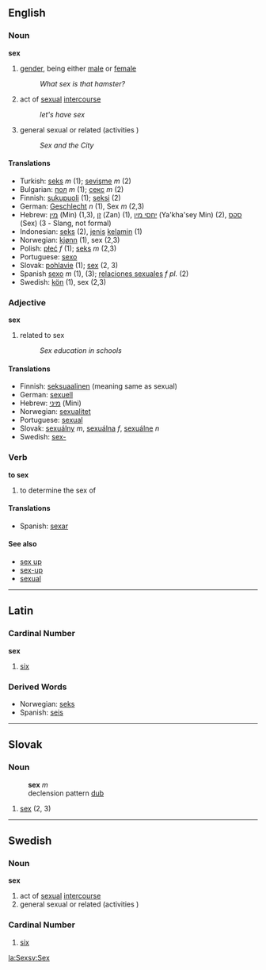 ==English==

===Noun===
'''sex'''

#[[gender]], being either [[male]] or [[female]]
#:''What sex is that hamster?''
#act of [[sexual]] [[intercourse]] 
#:''let's have sex''
#general sexual or related (activities )
#:''Sex and the City''

====Translations====
*Turkish: [[seks]] ''m'' (1); [[sevişme]] ''m'' (2)
*Bulgarian: [[пол]] ''m'' (1); [[секс]] ''m'' (2)
*Finnish: [[sukupuoli]] (1); [[seksi]] (2)
*German: [[Geschlecht]] ''n'' (1), Sex ''m'' (2,3)
*Hebrew: [[מין]] (Min) (1,3), [[זן]] (Zan) (1), [[יחסי מין]] (Ya'kha'sey Min) (2), [[סקס]] (Sex) (3 - Slang, not formal)
*Indonesian: [[seks]] (2), [[jenis]] [[kelamin]] (1)
*Norwegian: [[kjønn]] (1), sex (2,3)
*Polish: [[płeć]] ''f'' (1); [[seks]] ''m'' (2,3)
*Portuguese: [[sexo]]
*Slovak: [[pohlavie]] (1); [[sex#Slovak|sex]] (2, 3)
*Spanish [[sexo]] ''m'' (1), (3); [[relaciones sexuales]] ''f pl.'' (2)
*Swedish: [[kön]] (1), sex (2,3)

===Adjective===
'''sex'''
#related to sex
#:''Sex education in schools''

====Translations====
*Finnish: [[seksuaalinen]] (meaning same as sexual)
*German: [[sexuell]]
*Hebrew: [[מיני]] (Mini)
*Norwegian: [[sexualitet]]
*Portuguese:  [[sexual]]
*Slovak: [[sexuálny]] ''m'', [[sexuálna]] ''f'', [[sexuálne]] ''n''
*Swedish: [[sex-]]

===Verb===
'''to sex'''
#to determine the sex of

====Translations====
*Spanish: [[sexar]]

====See also====
*[[sex up]]
*[[sex-up]]
*[[sexual]]

----

== Latin ==

=== Cardinal Number ===
'''sex'''

# [[six]]

=== Derived Words ===
*Norwegian: [[seks]]
*Spanish: [[seis]]


----

== Slovak ==
=== Noun ===
:'''sex''' ''m''
: declension pattern [[Slovak declension pattern dub|dub]]
# [[sex#English|sex]] (2, 3)

----

==Swedish==
===Noun===
'''sex'''
#act of [[sexual]] [[intercourse]] 
#general sexual or related (activities )

=== Cardinal Number ===
# [[six]]

[[la:Sex]][[sv:Sex]]